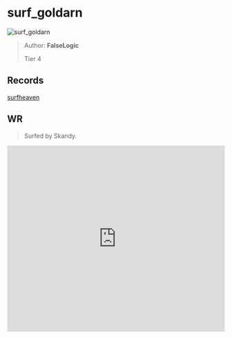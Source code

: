 
# surf_goldarn

![surf_goldarn](https://raw.githubusercontent.com/Sayt123/SurfMapPics/Maps-and-bonuses/csgo/surf_goldarn.jpg)

> Author: **FalseLogic**
>
> Tier 4

## Records

[surfheaven](https://surfheaven.eu/map/surf_goldarn)

## WR

> Surfed by Skandy.

<iframe
width="100%"
height="430"
src="https://www.youtube.com/embed/wnvmR80V9yE"
frameborder="0"
allow="accelerometer; autoplay; clipboard-write; encrypted-media; gyroscope; picture-in-picture"
allowFullScreen
/>

```md

[Surf Timer] - Skandy ksf finished in 01:01:41 (WR -00:00:36). Improving by 00:00:55
[Surf Timer] - Skandy ksf beat the map record! Rank: 1/196
Old WR: https://www.youtube.com/watch?v=3zJV8zleQtk


```
                
